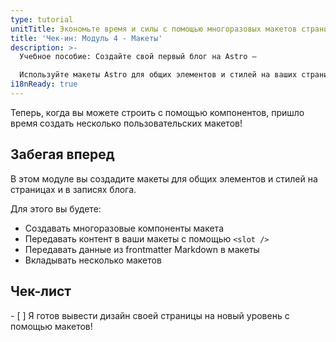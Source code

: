 ```yaml
---
type: tutorial
unitTitle: Экономьте время и силы с помощью многоразовых макетов страниц
title: 'Чек-ин: Модуль 4 - Макеты'
description: >-
  Учебное пособие: Создайте свой первый блог на Astro —

  Используйте макеты Astro для общих элементов и стилей на ваших страницах и постах
i18nReady: true
---
```



Теперь, когда вы можете строить с помощью компонентов, пришло время создать несколько пользовательских макетов!

## Забегая вперед

В этом модуле вы создадите макеты для общих элементов и стилей на страницах и в записях блога.


Для этого вы будете:

- Создавать многоразовые компоненты макета
- Передавать контент в ваши макеты с помощью `<slot />`
- Передавать данные из frontmatter Markdown в макеты
- Вкладывать несколько макетов



<Box icon="check-list">

## Чек-лист

<Checklist>
- [ ] Я готов вывести дизайн своей страницы на новый уровень с помощью макетов!
</Checklist>
</Box>